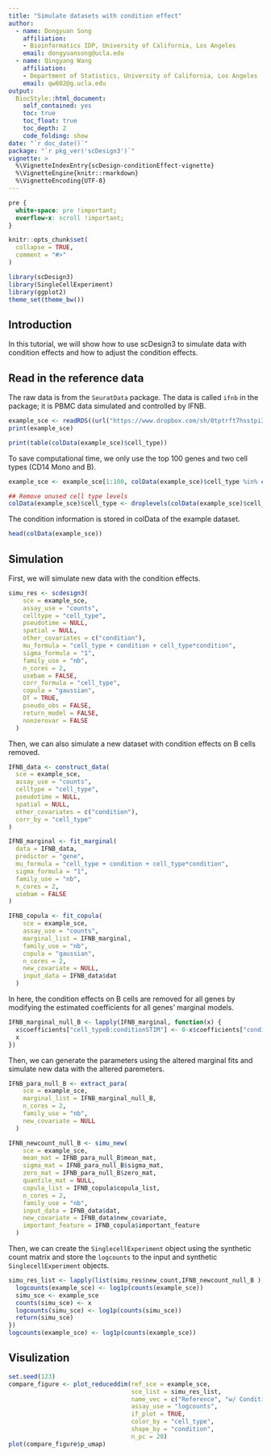 ```yaml
---
title: "Simulate datasets with condition effect"
author: 
  - name: Dongyuan Song
    affiliation:
    - Bioinformatics IDP, University of California, Los Angeles
    email: dongyuansong@ucla.edu
  - name: Qingyang Wang
    affiliation:
    - Department of Statistics, University of California, Los Angeles
    email: qw802@g.ucla.edu
output: 
  BiocStyle::html_document:
    self_contained: yes
    toc: true
    toc_float: true
    toc_depth: 2
    code_folding: show
date: "`r doc_date()`"
package: "`r pkg_ver('scDesign3')`"
vignette: >
  %\VignetteIndexEntry{scDesign-conditionEffect-vignette}
  %\VignetteEngine{knitr::rmarkdown}
  %\VignetteEncoding{UTF-8}
---
```


```css
pre {
  white-space: pre !important;
  overflow-x: scroll !important;
}
```

```r
knitr::opts_chunk$set(
  collapse = TRUE,
  comment = "#>"
)
```

```r
library(scDesign3)
library(SingleCellExperiment)
library(ggplot2)
theme_set(theme_bw())
```

## Introduction
In this tutorial, we will show how to use scDesign3 to simulate data with condition effects and how to adjust the condition effects.

## Read in the reference data
The raw data is from the `SeuratData` package. The data is called `ifnb` in the package; it is PBMC data simulated and controlled by IFNB.

```r
example_sce <- readRDS((url("https://www.dropbox.com/sh/0tptrft7hsstpi3/AABoozvjRadAygeSSJFoc2OOa/IFNB_sce.rds?raw=1")))
print(example_sce)
```
```r
print(table(colData(example_sce)$cell_type))
```

To save computational time, we only use the top 100 genes and two cell types (CD14 Mono and B).
```r
example_sce <- example_sce[1:100, colData(example_sce)$cell_type %in% c("CD14 Mono", "B")]

## Remove unused cell type levels
colData(example_sce)$cell_type <- droplevels(colData(example_sce)$cell_type)

```

The condition information is stored in colData of the example dataset.
```r
head(colData(example_sce))
```
## Simulation
First, we will simulate new data with the condition effects.
```r
simu_res <- scdesign3(
    sce = example_sce,
    assay_use = "counts",
    celltype = "cell_type",
    pseudotime = NULL,
    spatial = NULL,
    other_covariates = c("condition"),
    mu_formula = "cell_type + condition + cell_type*condition",
    sigma_formula = "1",
    family_use = "nb",
    n_cores = 2,
    usebam = FALSE,
    corr_formula = "cell_type",
    copula = "gaussian",
    DT = TRUE,
    pseudo_obs = FALSE,
    return_model = FALSE,
    nonzerovar = FALSE
  )


```

Then, we can also simulate a new dataset with condition effects on B cells removed.
```r
IFNB_data <- construct_data(
  sce = example_sce,
  assay_use = "counts",
  celltype = "cell_type",
  pseudotime = NULL,
  spatial = NULL,
  other_covariates = c("condition"),
  corr_by = "cell_type"
)
```
```r
IFNB_marginal <- fit_marginal(
  data = IFNB_data,
  predictor = "gene",
  mu_formula = "cell_type + condition + cell_type*condition",
  sigma_formula = "1",
  family_use = "nb",
  n_cores = 2,
  usebam = FALSE
)
```
```r
IFNB_copula <- fit_copula(
    sce = example_sce,
    assay_use = "counts",
    marginal_list = IFNB_marginal,
    family_use = "nb",
    copula = "gaussian",
    n_cores = 2,
    new_covariate = NULL,
    input_data = IFNB_data$dat
  )
```
In here, the condition effects on B cells are removed for all genes by modifying the estimated coefficients for all genes' marginal models.
```r
IFNB_marginal_null_B <- lapply(IFNB_marginal, function(x) {
  x$coefficients["cell_typeB:conditionSTIM"] <- 0-x$coefficients["conditionSTIM"]
  x
})
```
Then, we can generate the parameters using the altered marginal fits and simulate new data with the altered paremeters.
```r
IFNB_para_null_B <- extract_para(
    sce = example_sce,
    marginal_list = IFNB_marginal_null_B,
    n_cores = 2,
    family_use = "nb",
    new_covariate = NULL
  )
```
```r
IFNB_newcount_null_B <- simu_new(
    sce = example_sce,
    mean_mat = IFNB_para_null_B$mean_mat,
    sigma_mat = IFNB_para_null_B$sigma_mat,
    zero_mat = IFNB_para_null_B$zero_mat,
    quantile_mat = NULL,
    copula_list = IFNB_copula$copula_list,
    n_cores = 2,
    family_use = "nb",
    input_data = IFNB_data$dat,
    new_covariate = IFNB_data$new_covariate,
    important_feature = IFNB_copula$important_feature
  )
```
Then, we can create the `SinglecellExperiment` object using the synthetic count matrix and store the `logcounts` to the input and synthetic `SinglecellExperiment` objects.
```r
simu_res_list <- lapply(list(simu_res$new_count,IFNB_newcount_null_B ), function(x){
  logcounts(example_sce) <- log1p(counts(example_sce))
  simu_sce <- example_sce
  counts(simu_sce) <- x
  logcounts(simu_sce) <- log1p(counts(simu_sce))
  return(simu_sce)
})
logcounts(example_sce) <- log1p(counts(example_sce))
```

## Visulization
```r
set.seed(123)
compare_figure <- plot_reduceddim(ref_sce = example_sce, 
                                  sce_list = simu_res_list, 
                                  name_vec = c("Reference", "w/ Condition", "Modified Condition"),
                                  assay_use = "logcounts", 
                                  if_plot = TRUE, 
                                  color_by = "cell_type", 
                                  shape_by = "condition",
                                  n_pc = 20)
plot(compare_figure$p_umap)
```



